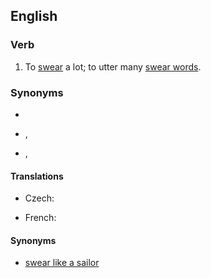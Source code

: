 ==English==

===Verb===
{{head|en|verb}}

# {{lb|en|simile}} To [[swear]] a lot; to utter many [[swear word]]s.

===Synonyms===
* {{l|en|curse like a trooper}}
* {{l|en|curse like a pagan}}, {{l|en|swear like a pagan}}
* {{l|en|curse like a sailor}}, {{l|en|swear like a sailor}}

====Translations====
{{trans-top}}
* Czech: {{t|cs|klít jako pohan}}
{{trans-mid}}
* French: {{t|fr|jurer comme un charretier}}
{{trans-bottom}}

====Synonyms====
* [[swear like a sailor]]